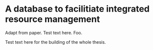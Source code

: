 # A database to facilitiate integrated resource management

Adapt from paper. Test text here. Foo.

Test text here for the building of the whole thesis.
